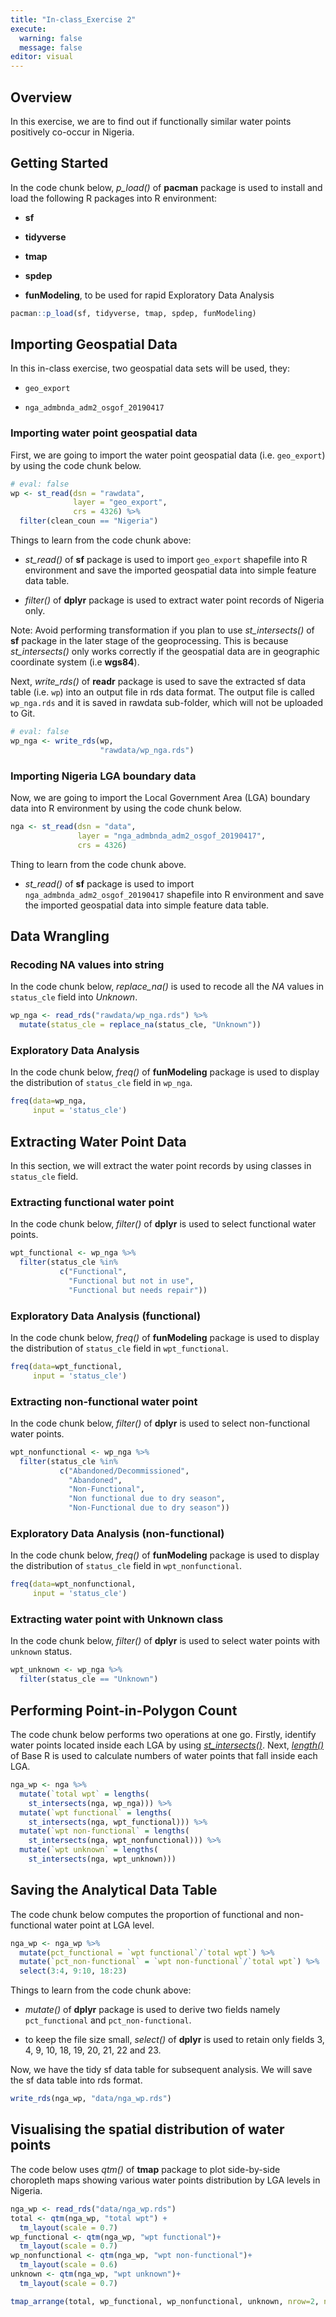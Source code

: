 ```yaml
---
title: "In-class_Exercise 2"
execute: 
  warning: false
  message: false
editor: visual
---
```


## Overview

In this exercise, we are to find out if functionally similar water points positively co-occur in Nigeria.

## Getting Started

In the code chunk below, *p_load()* of **pacman** package is used to install and load the following R packages into R environment:

-   **sf**

-   **tidyverse**

-   **tmap**

-   **spdep**

-   **funModeling**, to be used for rapid Exploratory Data Analysis

```r
pacman::p_load(sf, tidyverse, tmap, spdep, funModeling)
```

## Importing Geospatial Data

In this in-class exercise, two geospatial data sets will be used, they:

-   `geo_export`

-   `nga_admbnda_adm2_osgof_20190417`

### Importing water point geospatial data

First, we are going to import the water point geospatial data (i.e. `geo_export`) by using the code chunk below.

```r
# eval: false
wp <- st_read(dsn = "rawdata",
              layer = "geo_export",
              crs = 4326) %>%
  filter(clean_coun == "Nigeria")
```

Things to learn from the code chunk above:

-   *st_read()* of **sf** package is used to import `geo_export` shapefile into R environment and save the imported geospatial data into simple feature data table.

-   *filter()* of **dplyr** package is used to extract water point records of Nigeria only.

Note: Avoid performing transformation if you plan to use *st_intersects()* of **sf** package in the later stage of the geoprocessing. This is because *st_intersects()* only works correctly if the geospatial data are in geographic coordinate system (i.e **wgs84**).

Next, *write_rds()* of **readr** package is used to save the extracted sf data table (i.e. `wp`) into an output file in rds data format. The output file is called `wp_nga.rds` and it is saved in rawdata sub-folder, which will not be uploaded to Git.

```r
# eval: false
wp_nga <- write_rds(wp,
                    "rawdata/wp_nga.rds")
```

### Importing Nigeria LGA boundary data

Now, we are going to import the Local Government Area (LGA) boundary data into R environment by using the code chunk below.

```r
nga <- st_read(dsn = "data",
               layer = "nga_admbnda_adm2_osgof_20190417",
               crs = 4326)
```

Thing to learn from the code chunk above.

-   *st_read()* of **sf** package is used to import `nga_admbnda_adm2_osgof_20190417` shapefile into R environment and save the imported geospatial data into simple feature data table.

## Data Wrangling

### Recoding NA values into string

In the code chunk below, *replace_na()* is used to recode all the *NA* values in `status_cle` field into *Unknown*.

```r
wp_nga <- read_rds("rawdata/wp_nga.rds") %>%
  mutate(status_cle = replace_na(status_cle, "Unknown"))
```

### Exploratory Data Analysis

In the code chunk below, *freq()* of **funModeling** package is used to display the distribution of `status_cle` field in `wp_nga`.

```r
freq(data=wp_nga, 
     input = 'status_cle')
```

## Extracting Water Point Data

In this section, we will extract the water point records by using classes in `status_cle` field.

### Extracting functional water point

In the code chunk below, *filter()* of **dplyr** is used to select functional water points.

```r
wpt_functional <- wp_nga %>%
  filter(status_cle %in%
           c("Functional", 
             "Functional but not in use",
             "Functional but needs repair"))
```

### Exploratory Data Analysis (functional)

In the code chunk below, *freq()* of **funModeling** package is used to display the distribution of `status_cle` field in `wpt_functional`.

```r
freq(data=wpt_functional, 
     input = 'status_cle')
```

### Extracting non-functional water point

In the code chunk below, *filter()* of **dplyr** is used to select non-functional water points.

```r
wpt_nonfunctional <- wp_nga %>%
  filter(status_cle %in%
           c("Abandoned/Decommissioned", 
             "Abandoned",
             "Non-Functional",
             "Non functional due to dry season",
             "Non-Functional due to dry season"))
```

### Exploratory Data Analysis (non-functional)

In the code chunk below, *freq()* of **funModeling** package is used to display the distribution of `status_cle` field in `wpt_nonfunctional`.

```r
freq(data=wpt_nonfunctional, 
     input = 'status_cle')
```

### Extracting water point with Unknown class

In the code chunk below, *filter()* of **dplyr** is used to select water points with `unknown` status.

```r
wpt_unknown <- wp_nga %>%
  filter(status_cle == "Unknown")
```

## Performing Point-in-Polygon Count

The code chunk below performs two operations at one go. Firstly, identify water points located inside each LGA by using [*st_intersects()*](https://r-spatial.github.io/sf/reference/geos_binary_pred.html). Next, [*length()*](https://www.rdocumentation.org/packages/base/versions/3.6.2/topics/length) of Base R is used to calculate numbers of water points that fall inside each LGA.

```r
nga_wp <- nga %>% 
  mutate(`total wpt` = lengths(
    st_intersects(nga, wp_nga))) %>%
  mutate(`wpt functional` = lengths(
    st_intersects(nga, wpt_functional))) %>%
  mutate(`wpt non-functional` = lengths(
    st_intersects(nga, wpt_nonfunctional))) %>%
  mutate(`wpt unknown` = lengths(
    st_intersects(nga, wpt_unknown)))
```

## Saving the Analytical Data Table

The code chunk below computes the proportion of functional and non-functional water point at LGA level.

```r
nga_wp <- nga_wp %>%
  mutate(pct_functional = `wpt functional`/`total wpt`) %>%
  mutate(`pct_non-functional` = `wpt non-functional`/`total wpt`) %>%
  select(3:4, 9:10, 18:23)
```

Things to learn from the code chunk above:

-   *mutate()* of **dplyr** package is used to derive two fields namely `pct_functional` and `pct_non-functional`.

-   to keep the file size small, *select()* of **dplyr** is used to retain only fields 3, 4, 9, 10, 18, 19, 20, 21, 22 and 23.

Now, we have the tidy sf data table for subsequent analysis. We will save the sf data table into rds format.

```r
write_rds(nga_wp, "data/nga_wp.rds")
```

## Visualising the spatial distribution of water points

The code below uses *qtm()* of **tmap** package to plot side-by-side choropleth maps showing various water points distribution by LGA levels in Nigeria.

```r
nga_wp <- read_rds("data/nga_wp.rds")
total <- qtm(nga_wp, "total wpt") +
  tm_layout(scale = 0.7)
wp_functional <- qtm(nga_wp, "wpt functional")+
  tm_layout(scale = 0.7)
wp_nonfunctional <- qtm(nga_wp, "wpt non-functional")+
  tm_layout(scale = 0.6)
unknown <- qtm(nga_wp, "wpt unknown")+
  tm_layout(scale = 0.7)

tmap_arrange(total, wp_functional, wp_nonfunctional, unknown, nrow=2, ncol=2)
```
